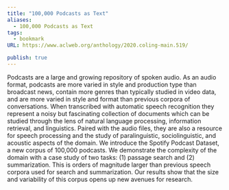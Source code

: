 ```yaml
---
title: "100,000 Podcasts as Text"
aliases:
  - 100,000 Podcasts as Text
tags:
  - bookmark
URL: https://www.aclweb.org/anthology/2020.coling-main.519/

publish: true
---
```




Podcasts are a large and growing repository of spoken audio. As an audio format, podcasts are more varied in style and production type than broadcast news, contain more genres than typically studied in video data, and are more varied in style and format than previous corpora of conversations. When transcribed with automatic speech recognition they represent a noisy but fascinating collection of documents which can be studied through the lens of natural language processing, information retrieval, and linguistics. Paired with the audio files, they are also a resource for speech processing and the study of paralinguistic, sociolinguistic, and acoustic aspects of the domain. We introduce the Spotify Podcast Dataset, a new corpus of 100,000 podcasts. We demonstrate the complexity of the domain with a case study of two tasks: (1) passage search and (2) summarization. This is orders of magnitude larger than previous speech corpora used for search and summarization. Our results show that the size and variability of this corpus opens up new avenues for research.